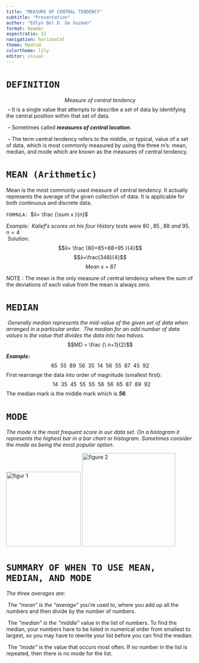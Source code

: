 ```yaml
---
title: "MEASURE OF CENTRAL TENDENCY"
subtitle: "Presentation"
author: "Edlyn Bel D. De Guzman"
format: beamer
aspectratio: 32
navigation: horizontal
theme: Madrid
colortheme: lily
editor: visual
---
```


# `DEFINITION`

$$ Measure\ of\ central\ tendency$$  -- It is a single value that attempts to describe a set of data by identifying the central position within that set of data.

 -- Sometimes called ***measures of central location***.

 -- The term central tendency refers to the middle, or typical, value of a set of data, which is most commonly measured by using the three m's: mean, median, and mode which are known as the measures of central tendency.

# `MEAN (Arithmetic)`

Mean is the most commonly used measure of central tendency. It actually represents the average of the given collection of data. It is applicable for both continuous and discrete data.

`FORMULA:`  $x̄= \frac {\sum x }{n}$

*Example:*  $Kalief's \ scores\  on \ his \ four\  History \ tests\  were\  80\ , 85\ , 88\  and\  95.$ $n = 4$\
 Solution: $$x̄=  \frac {80+85+88+95 }{4}$$ $$x̄=\frac{348}{4}$$ $$\ Mean\ x\ =\ 87$$

NOTE : The mean is the only measure of central tendency where the sum of the deviations of each value from the mean is always zero.

# `MEDIAN`

 *Generally median represents the mid-value of the given set of data when arranged in a particular order.*  *The median for an odd number of data values is the value that divides the data into two halves.* $$MD = \frac {\ n+1}{2}$$

***Example:***  $$65\ \     55\ \   89\ \   56\ \   35\ \   14\ \   56\ \   55\ \   87\ \   45\ \   92$$ First rearrange the data into order of magnitude (smallest first): $$\ \ 14\ \ 35 \   \    45\ \   55\ \   55\ \   56\ \   56\ \   65\ \   87\ \   89  \  \    92$$ The median mark is the middle mark which is ***56***. 

# `MODE`

*The mode is the most frequent score in our data set. On a histogram it represents the highest bar in a bar chart or histogram. Sometimes consider the mode as being the most popular option.*

![figur 1](Mode.png){width="200"} ![figure 2](Bus.png){width="250"}

# `SUMMARY OF WHEN TO USE MEAN, MEDIAN, AND MODE`

*The three averages are:*

\ The *"mean" is the "average"* you're used to, where you add up all the numbers and then divide by the number of numbers.

\ The *"median" is the "middle"* value in the list of numbers. To find the median, your numbers have to be listed in numerical order from smallest to largest, so you may have to rewrite your list before you can find the median.

\ The *"mode"* is the value that occurs most often. If no number in the list is repeated, then there is no mode for the list.